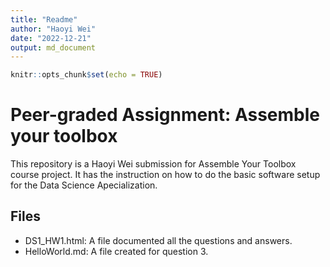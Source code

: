 ```yaml
---
title: "Readme"
author: "Haoyi Wei"
date: "2022-12-21"
output: md_document
---
```


```r
knitr::opts_chunk$set(echo = TRUE)
```

# Peer-graded Assignment: Assemble your toolbox

This repository is a Haoyi Wei submission for Assemble Your Toolbox course project. It has the instruction on how to do the basic software setup for the Data Science Apecialization.

## Files

+ DS1_HW1.html: A file documented all the questions and answers.
+ HelloWorld.md: A file created for question 3.

